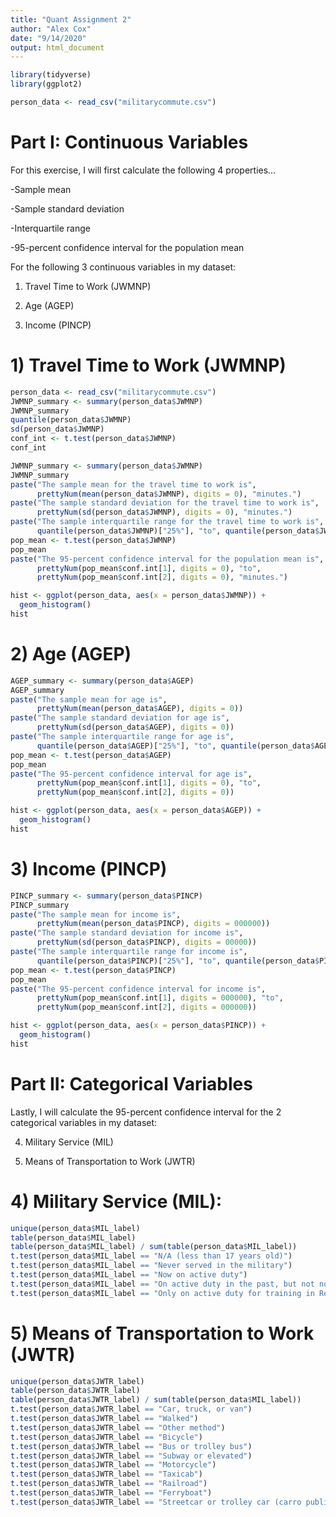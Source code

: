 ---
title: "Quant Assignment 2"
author: "Alex Cox"
date: "9/14/2020"
output: html_document
---

```{r load libraries, results = 'hide', message=FALSE, echo=FALSE}
library(tidyverse)
library(ggplot2)
```

```{r read CSV, results = 'hide', message=FALSE, echo=FALSE}
person_data <- read_csv("militarycommute.csv")
```

# Part I: Continuous Variables

For this exercise, I will first calculate the following 4 properties...

-Sample mean

-Sample standard deviation

-Interquartile range

-95-percent confidence interval for the population mean



For the following 3 continuous variables in my dataset:

1) Travel Time to Work (JWMNP)

2) Age (AGEP)

3) Income (PINCP)


# 1) Travel Time to Work (JWMNP)

```{r JWMNP summary, results = 'hide', message=FALSE, echo=FALSE}
person_data <- read_csv("militarycommute.csv")
JWMNP_summary <- summary(person_data$JWMNP)
JWMNP_summary
quantile(person_data$JWMNP)
sd(person_data$JWMNP)
conf_int <- t.test(person_data$JWMNP)
conf_int
```

```{r JWMNP info}
JWMNP_summary <- summary(person_data$JWMNP)
JWMNP_summary
paste("The sample mean for the travel time to work is",
      prettyNum(mean(person_data$JWMNP), digits = 0), "minutes.")
paste("The sample standard deviation for the travel time to work is",
      prettyNum(sd(person_data$JWMNP), digits = 0), "minutes.")
paste("The sample interquartile range for the travel time to work is",
      quantile(person_data$JWMNP)["25%"], "to", quantile(person_data$JWMNP)["75%"], "minutes.")
pop_mean <- t.test(person_data$JWMNP)
pop_mean
paste("The 95-percent confidence interval for the population mean is",
      prettyNum(pop_mean$conf.int[1], digits = 0), "to",
      prettyNum(pop_mean$conf.int[2], digits = 0), "minutes.")
```
```{r JWMNP histogram}
hist <- ggplot(person_data, aes(x = person_data$JWMNP)) +
  geom_histogram() 
hist
```

# 2) Age (AGEP)

```{r AGEP info}
AGEP_summary <- summary(person_data$AGEP)
AGEP_summary
paste("The sample mean for age is",
      prettyNum(mean(person_data$AGEP), digits = 0))
paste("The sample standard deviation for age is",
      prettyNum(sd(person_data$AGEP), digits = 0))
paste("The sample interquartile range for age is",
      quantile(person_data$AGEP)["25%"], "to", quantile(person_data$AGEP)["75%"])
pop_mean <- t.test(person_data$AGEP)
pop_mean
paste("The 95-percent confidence interval for age is",
      prettyNum(pop_mean$conf.int[1], digits = 0), "to",
      prettyNum(pop_mean$conf.int[2], digits = 0))
```
```{r AGEP histogram}
hist <- ggplot(person_data, aes(x = person_data$AGEP)) +
  geom_histogram() 
hist
```


# 3) Income (PINCP)

```{r PINCP info}
PINCP_summary <- summary(person_data$PINCP)
PINCP_summary
paste("The sample mean for income is",
      prettyNum(mean(person_data$PINCP), digits = 000000))
paste("The sample standard deviation for income is",
      prettyNum(sd(person_data$PINCP), digits = 00000))
paste("The sample interquartile range for income is",
      quantile(person_data$PINCP)["25%"], "to", quantile(person_data$PINCP)["75%"])
pop_mean <- t.test(person_data$PINCP)
pop_mean
paste("The 95-percent confidence interval for income is",
      prettyNum(pop_mean$conf.int[1], digits = 000000), "to",
      prettyNum(pop_mean$conf.int[2], digits = 000000))
```
```{r PINCP histogram}
hist <- ggplot(person_data, aes(x = person_data$PINCP)) +
  geom_histogram() 
hist
```


# Part II: Categorical Variables

Lastly, I will calculate the 95-percent confidence interval for the 2 categorical variables in my dataset:

4) Military Service (MIL)

5) Means of Transportation to Work (JWTR)

# 4) Military Service (MIL): 

```{r MIL summary}
unique(person_data$MIL_label)
table(person_data$MIL_label)
table(person_data$MIL_label) / sum(table(person_data$MIL_label))
t.test(person_data$MIL_label == "N/A (less than 17 years old)")
t.test(person_data$MIL_label == "Never served in the military")
t.test(person_data$MIL_label == "Now on active duty")
t.test(person_data$MIL_label == "On active duty in the past, but not now")
t.test(person_data$MIL_label == "Only on active duty for training in Reserves/National Guard")
```

# 5) Means of Transportation to Work (JWTR)

```{r JWTR summary}
unique(person_data$JWTR_label)
table(person_data$JWTR_label)
table(person_data$JWTR_label) / sum(table(person_data$MIL_label))
t.test(person_data$JWTR_label == "Car, truck, or van")
t.test(person_data$JWTR_label == "Walked")
t.test(person_data$JWTR_label == "Other method")
t.test(person_data$JWTR_label == "Bicycle")
t.test(person_data$JWTR_label == "Bus or trolley bus")
t.test(person_data$JWTR_label == "Subway or elevated")
t.test(person_data$JWTR_label == "Motorcycle")
t.test(person_data$JWTR_label == "Taxicab")
t.test(person_data$JWTR_label == "Railroad")
t.test(person_data$JWTR_label == "Ferryboat")
t.test(person_data$JWTR_label == "Streetcar or trolley car (carro publico in Puerto Rico)")
```
